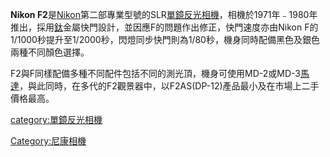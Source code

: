{{Infobox Digicam
|   model         = Nikon F2
|   image         = <!-- 檔案不存在 [[File:Nikon_F2.JPG|right]] -->
|   kind          =  
|   sensor        =  
|   res           =  
|   lens          = 尼康〔Nikon〕F接環
|   shutter       = 机械控制，横走式钛质焦平快门
|   shutterRange  = 1-1/2000秒,使用自拍定時器可實現2-10秒的曝光
|   metering      = TTL 相位測光系統
|   emode         =
|   mmode         = 矩陣測光，中央偏重測光，重點測光
|   fmode         = 手动对焦
|   flbkt         = 于 ISO 100，约 EV 1 至 EV 18
|   fcbkt         = 
|   cont          = 
|   viewfinder    =  
|   speedRange    =  
|   flash         = 
|   blflash       = 
|   WB            = 
|   wbbkt         = 
|   rearLCD       = 
|   storage       = 
|   battery       = 2枚SR-441.25V氧化银电池装入相机底座( 相当于 Radio Shack: 编号 23-105)
|   obp           = 
|   weight        =  152.4 x 125.4 x 100.0 毫米 连 DP-1, -2, 或 -12 观景器 ； 1134 克 ( 连 DP-1 )； 1219 克 ( 连 DP-2 )， 1021克 ( 连 DP-12 )
|   ps            = 
}}
'''Nikon F2'''是[[Nikon|Nikon]]第二部專業型號的SLR[[單鏡反光相機|單鏡反光相機]]，相機於1971年﹣1980年推出，採用[[鈦|鈦]]金屬快門設計，並因應F的問題作出修正，快門速度亦由Nikon F的1/1000秒提升至1/2000秒，閃燈同步快門則為1/80秒，機身同時配備黑色及銀色兩種不同顏色選擇。

F2與F同樣配備多種不同配件包括不同的測光頂，機身可使用MD-2或MD-3[[馬達|馬達]]，與此同時，在多代的F2觀景器中，以F2AS(DP-12)產品最小及在市場上二手價格最高。

{{Nikon film SLR cameras}}
{{compu-stub}}

[[category:單鏡反光相機|category:單鏡反光相機]]
[[Category:尼康相機|Category:尼康相機]]